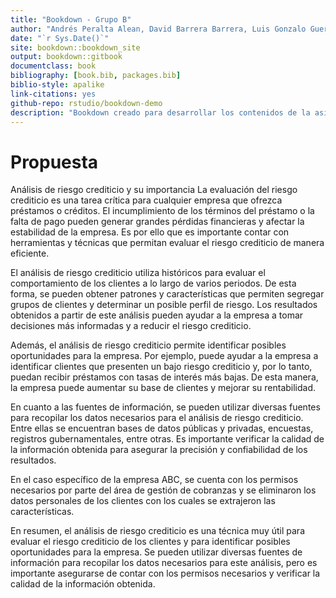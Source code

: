 ```yaml
--- 
title: "Bookdown - Grupo B"
author: "Andrés Peralta Alean, David Barrera Barrera, Luis Gonzalo Guerra J"
date: "`r Sys.Date()`"
site: bookdown::bookdown_site
output: bookdown::gitbook
documentclass: book
bibliography: [book.bib, packages.bib]
biblio-style: apalike
link-citations: yes
github-repo: rstudio/bookdown-demo
description: "Bookdown creado para desarrollar los contenidos de la asignatura Analisis de Series de Tiempo"
---
```


# Propuesta

Análisis de riesgo crediticio y su importancia La evaluación del riesgo crediticio es una tarea crítica para cualquier empresa que ofrezca préstamos o créditos.
El incumplimiento de los términos del préstamo o la falta de pago pueden generar grandes pérdidas financieras y afectar la estabilidad de la empresa.
Es por ello que es importante contar con herramientas y técnicas que permitan evaluar el riesgo crediticio de manera eficiente.

El análisis de riesgo crediticio utiliza históricos para evaluar el comportamiento de los clientes a lo largo de varios periodos.
De esta forma, se pueden obtener patrones y características que permiten segregar grupos de clientes y determinar un posible perfil de riesgo.
Los resultados obtenidos a partir de este análisis pueden ayudar a la empresa a tomar decisiones más informadas y a reducir el riesgo crediticio.

Además, el análisis de riesgo crediticio permite identificar posibles oportunidades para la empresa.
Por ejemplo, puede ayudar a la empresa a identificar clientes que presenten un bajo riesgo crediticio y, por lo tanto, puedan recibir préstamos con tasas de interés más bajas.
De esta manera, la empresa puede aumentar su base de clientes y mejorar su rentabilidad.

En cuanto a las fuentes de información, se pueden utilizar diversas fuentes para recopilar los datos necesarios para el análisis de riesgo crediticio.
Entre ellas se encuentran bases de datos públicas y privadas, encuestas, registros gubernamentales, entre otras.
Es importante verificar la calidad de la información obtenida para asegurar la precisión y confiabilidad de los resultados.

En el caso específico de la empresa ABC, se cuenta con los permisos necesarios por parte del área de gestión de cobranzas y se eliminaron los datos personales de los clientes con los cuales se extrajeron las características.

En resumen, el análisis de riesgo crediticio es una técnica muy útil para evaluar el riesgo crediticio de los clientes y para identificar posibles oportunidades para la empresa.
Se pueden utilizar diversas fuentes de información para recopilar los datos necesarios para este análisis, pero es importante asegurarse de contar con los permisos necesarios y verificar la calidad de la información obtenida.
